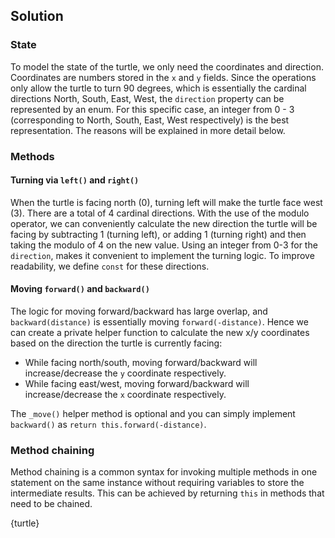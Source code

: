 

## Solution

### State

To model the state of the turtle, we only need the coordinates and direction. Coordinates are numbers stored in the `x` and `y` fields. Since the operations only allow the turtle to turn 90 degrees, which is essentially the cardinal directions North, South, East, West, the `direction` property can be represented by an enum. For this specific case, an integer from 0 - 3 (corresponding to North, South, East, West respectively) is the best representation. The reasons will be explained in more detail below.

### Methods

#### Turning via `left()` and `right()`

When the turtle is facing north (0), turning left will make the turtle face west (3). There are a total of 4 cardinal directions. With the use of the modulo operator, we can conveniently calculate the new direction the turtle will be facing by subtracting 1 (turning left), or adding 1 (turning right) and then taking the modulo of 4 on the new value. Using an integer from 0-3 for the `direction`, makes it convenient to implement the turning logic. To improve readability, we define `const` for these directions.

#### Moving `forward()` and `backward()`

The logic for moving forward/backward has large overlap, and `backward(distance)` is essentially moving `forward(-distance)`. Hence we can create a private helper function to calculate the new x/y coordinates based on the direction the turtle is currently facing:

- While facing north/south, moving forward/backward will increase/decrease the `y` coordinate respectively.
- While facing east/west, moving forward/backward will increase/decrease the `x` coordinate respectively.

The `_move()` helper method is optional and you can simply implement `backward()` as `return this.forward(-distance)`.

### Method chaining

Method chaining is a common syntax for invoking multiple methods in one statement on the same instance without requiring variables to store the intermediate results. This can be achieved by returning `this` in methods that need to be chained.

<MDXCodeBlock>{turtle}</MDXCodeBlock>
